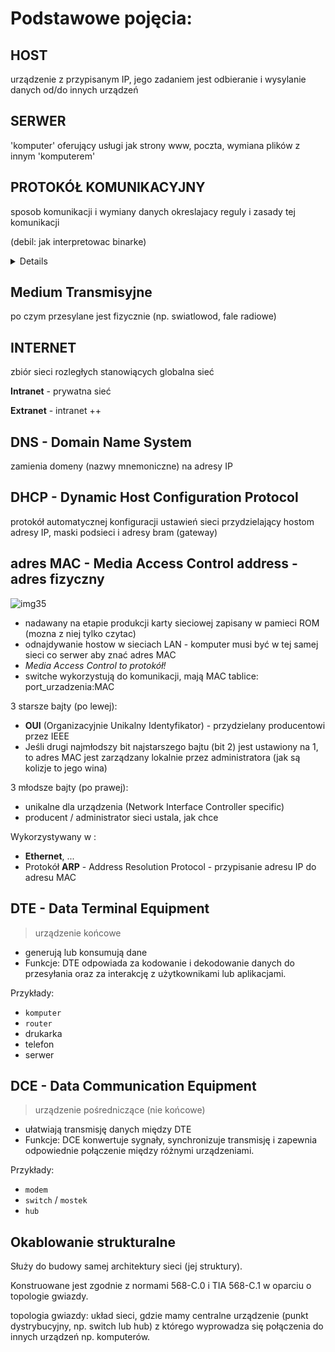 
# Podstawowe pojęcia:

## HOST

urządzenie z przypisanym IP, jego zadaniem jest odbieranie i wysylanie danych od/do innych urządzeń

## SERWER

'komputer' oferujący usługi jak strony www, poczta, wymiana plików z innym 'komputerem'

## PROTOKÓŁ KOMUNIKACYJNY

sposob komunikacji i wymiany danych okreslajacy reguly i zasady tej komunikacji

(debil: jak interpretowac binarke)

<Details>

Zestaw reguł wymiany informacji zarówno danych użytkownika jak i
informacji kontrolnej z odpowiadającą warstwą w innym systemie.

różne urządzenia, takie jak komputery, telewizory czy telefony, mogą ze sobą współpracować i przesyłać dane w sposób uporządkowany i zrozumiały dla odbiorcy

**Zasady przesyłu informacji**: Protokół określa, jak dane są formatowane, przesyłane i interpretowane przez odbiorcę. Obejmuje to zarówno aspekty techniczne (np. kodowanie sygnałów), jak i proceduralne (np. synchronizacja)

**Model warstwowy**: Wiele protokołów jest zorganizowanych w modelu warstwowym, co pozwala na oddzielenie różnych funkcji komunikacyjnych w różnych warstwach. Na przykład model OSI składa się z siedmiu warstw, z których każda odpowiada za inny aspekt komunikacji

Przykłady protokołów:

- HTTP (Hypertext Transfer Protocol) do przesyłania stron internetowych.
- SMTP (Simple Mail Transfer Protocol) do wysyłania e-maili.
- TCP (Transmission Control Protocol) zapewniający niezawodny transfer danych

</Details>

## Medium Transmisyjne

po czym przesylane jest fizycznie (np. swiatlowod, fale radiowe)

## INTERNET

zbiór sieci rozległych stanowiących globalna sieć

**Intranet** - prywatna sieć

**Extranet** - intranet ++

## DNS - Domain Name System

zamienia domeny (nazwy mnemoniczne) na adresy IP

## DHCP - Dynamic Host Configuration Protocol

protokół automatycznej konfiguracji ustawień sieci przydzielający hostom adresy IP, maski podsieci i adresy bram (gateway)

## adres MAC - Media Access Control address - adres fizyczny

![img35](/lab1/img/img35.webp)

- nadawany na etapie produkcji karty sieciowej zapisany w pamieci ROM (mozna z niej tylko czytac)
- odnajdywanie hostow w sieciach LAN - komputer musi być w tej samej sieci co serwer aby znać adres MAC
- _Media Access Control to protokół!_
- switche wykorzystują do komunikacji, mają MAC tablice: port_urzadzenia:MAC

3 starsze bajty (po lewej):

- **OUI** (Organizacyjnie Unikalny Identyfikator) - przydzielany producentowi przez IEEE
- Jeśli drugi najmłodszy bit najstarszego bajtu (bit 2) jest ustawiony na 1, to adres MAC jest zarządzany lokalnie przez administratora (jak są kolizje to jego wina)

3 młodsze bajty (po prawej):

- unikalne dla urządzenia (Network Interface Controller specific)
- producent / administrator sieci ustala, jak chce

Wykorzystywany w :

- **Ethernet**, ...
- Protokół **ARP** - Address Resolution Protocol - przypisanie adresu IP do adresu MAC

## DTE - Data **Terminal** Equipment

> urządzenie końcowe

- generują lub konsumują dane
- Funkcje: DTE odpowiada za kodowanie i dekodowanie danych do przesyłania oraz za interakcję z użytkownikami lub aplikacjami.

Przykłady:

- `komputer`
- `router`
- drukarka
- telefon
- serwer

## DCE - Data **Communication** Equipment

> urządzenie pośredniczące (nie końcowe)

- ułatwiają transmisję danych między DTE
- Funkcje: DCE konwertuje sygnały, synchronizuje transmisję i zapewnia odpowiednie połączenie między różnymi urządzeniami.

Przykłady:

- `modem`
- `switch` / `mostek`
- `hub`

## Okablowanie strukturalne

Służy do budowy samej architektury sieci (jej struktury).

Konstruowane jest zgodnie z normami 568-C.0 i TIA 568-C.1 w oparciu o topologie gwiazdy.

topologia gwiazdy: układ sieci, gdzie mamy centralne urządzenie (punkt dystrybucyjny, np. switch lub
hub) z którego wyprowadza się połączenia do innych urządzeń np. komputerów.
